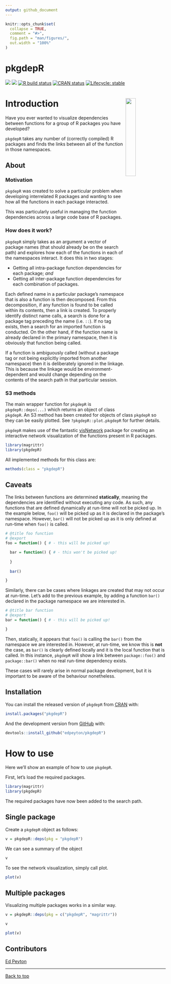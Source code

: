```yaml
---
output: github_document
---
```


<!-- README.md is generated from README.Rmd. Please edit that file -->

```r
knitr::opts_chunk$set(
  collapse = TRUE,
  comment = "#>",
  fig.path = "man/figures/",
  out.width = "100%"
)
```
# pkgdepR 

[![](https://cranlogs.r-pkg.org/badges/pkgdepR)](https://cran.r-project.org/package=pkgdepR)
[![](http://cranlogs.r-pkg.org/badges/grand-total/pkgdepR)](https://cran.r-project.org/package=pkgdepR)
[![R build status](https://github.com/edpeyton/pkgdepR/workflows/R-CMD-check/badge.svg)](https://github.com/edpeyton/pkgdepR/actions/)
[![CRAN status](https://www.r-pkg.org/badges/version/pkgdepR)](https://CRAN.R-project.org/package=pkgdepR)
[![Lifecycle: stable](https://img.shields.io/badge/lifecycle-stable-brightgreen.svg)](https://lifecycle.r-lib.org/articles/stages.html)

# Introduction <img src="inst/figures/hexsticker.png" align="right" style="width:25%">

Have you ever wanted to visualize dependencies between functions for a group of R packages you have developed?

`pkgdepR` takes any number of (correctly compiled) R packages and finds the links between all of the function in those namespaces.

## About

### Motivation

`pkgdepR` was created to solve a particular problem when developing interrelated R packages and wanting to see how all the functions in each package interacted.

This was particularly useful in managing the function dependencies across a large code base of R packages.

### How does it work?

`pkgdepR` simply takes as an argument a vector of package names (that should already be on the search path) and explores how each of the functions in each of the namespaces interact. It does this in two stages:  

* Getting all intra-package function dependencies for each package; *and*  
* Getting all inter-package function dependencies for each combination of packages.

Each defined name in a particular package's namespace that is also a function is then decomposed. From this decomposition, if any function is found to be called within its contents, then a link is created. To properly identify distinct name calls, a search is done for a package tag preceding the name (i.e. `::`). If no tag exists, then a search for an imported function is conducted. On the other hand, if the function name is already declared in the primary namespace, then it is obviously that function being called.

If a function is ambiguously called (without a package tag or not being explicitly imported from another namespace) then it is deliberately ignored in the linkage. This is because the linkage would be environment-dependent and would change depending on the contents of the search path in that particular session.

### S3 methods

The main wrapper function for `pkgdepR` is `pkgdepR::deps(...)` which returns an object of class `pkgdepR`. An S3 method has been created for objects of class `pkgdepR` so they can be easily plotted. See `?pkgdepR::plot.pkgdepR` for further details.

`pkgdepR` makes use of the fantastic [visNetwork](https://github.com/datastorm-open/visNetwork) package for creating an interactive network visualization of the functions present in R packages.

```r
library(magrittr)
library(pkgdepR)

```

All implemented methods for this class are:
```r
methods(class = "pkgdepR")
```

## Caveats
The links between functions are determined **statically**, meaning the dependencies are identified without executing any code. As such, any functions that are defined dynamically at run-time will not be picked up. In the example below, `foo()` will be picked up as it is declared in the package's namespace. However, `bar()` will not be picked up as it is only defined at run-time when `foo()` is called.
```r
# @title foo function
# @export
foo = function() { # - this will be picked up!

  bar = function() { # - this won't be picked up!
  
  }
  
  bar()

}

```

Similarly, there can be cases where linkages are created that may not occur at run-time. Let's add to the previous example, by adding a function `bar()` declared in the package namespace we are interested in. 

```r
# @title bar function
# @export
bar = function() { # - this will be picked up!

}

```

Then, statically, it appears that `foo()` is calling the `bar()` from the namespace we are interested in. However, at run-time, we know this is **not** the case, as `bar()` is clearly defined locally and it is the local function that is called. In this instance, `pkgdepR` will show a link between `package::foo()` and `package::bar()` when no real run-time dependency exists.

These cases will rarely arise in normal package development, but it is important to be aware of the behaviour nonetheless.

## Installation

You can install the released version of `pkgdepR` from [CRAN](https://CRAN.R-project.org) with:

```r
install.packages("pkgdepR")
```

And the development version from [GitHub](https://github.com/edpeyton/pkgdepR) with:

```r
devtools::install_github("edpeyton/pkgdepR")
```


# How to use
Here we'll show an example of how to use `pkgdepR`.

First, let's load the required packages.

```r
library(magrittr)
library(pkgdepR)

```


The required packages have now been added to the search path.

## Single package
Create a `pkgdepR` object as follows:
```r
v = pkgdepR::deps(pkg = "pkgdepR")
```

We can see a summary of the object
```r
v
```

To see the network visualization, simply call plot.
```r
plot(v)

```

## Multiple packages
Visualizing multiple packages works in a similar way.
```r
v = pkgdepR::deps(pkg = c("pkgdepR", "magrittr"))
```

```r
v
```

```r
plot(v)
``` 





## Contributors
[Ed Peyton](https://github.com/edpeyton)



*****

<a href="#top">Back to top</a>
  
  